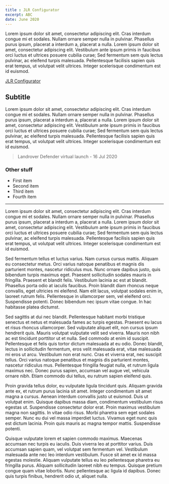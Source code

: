 ```yaml
---
title : JLR Configurator
excerpt: ABC
date: June 2020
---
```


Lorem ipsum dolor sit amet, consectetur adipiscing elit. Cras interdum congue mi et sodales. Nullam ornare semper nulla in pulvinar. Phasellus purus ipsum, placerat a interdum a, placerat a nulla. Lorem ipsum dolor sit amet, consectetur adipiscing elit. Vestibulum ante ipsum primis in faucibus orci luctus et ultrices posuere cubilia curae; Sed fermentum sem quis lectus pulvinar, ac eleifend turpis malesuada. Pellentesque facilisis sapien quis erat tempus, ut volutpat velit ultrices. Integer scelerisque condimentum est id euismod.

[JLR Configurator](https://buildyour.landrover.co.uk/lr2/r/bodystyle/_/en_gb/l663/)

## Subtitle
Lorem ipsum dolor sit amet, consectetur adipiscing elit. Cras interdum congue mi et sodales. Nullam ornare semper nulla in pulvinar. Phasellus purus ipsum, placerat a interdum a, placerat a nulla. Lorem ipsum dolor sit amet, consectetur adipiscing elit. Vestibulum ante ipsum primis in faucibus orci luctus et ultrices posuere cubilia curae; Sed fermentum sem quis lectus pulvinar, ac eleifend turpis malesuada. Pellentesque facilisis sapien quis erat tempus, ut volutpat velit ultrices. Integer scelerisque condimentum est id euismod.

<Youtube id="wPj76jtuNWo" title="Landrover defender virtual launch" />

> Landrover Defender virtual launch - 16 Jul 2020

### Other stuff
- First item
- Second item
- Third item
- Fourth item

---

Lorem ipsum dolor sit amet, consectetur adipiscing elit. Cras interdum congue mi et sodales. Nullam ornare semper nulla in pulvinar. Phasellus purus ipsum, placerat a interdum a, placerat a nulla. Lorem ipsum dolor sit amet, consectetur adipiscing elit. Vestibulum ante ipsum primis in faucibus orci luctus et ultrices posuere cubilia curae; Sed fermentum sem quis lectus pulvinar, ac eleifend turpis malesuada. Pellentesque facilisis sapien quis erat tempus, ut volutpat velit ultrices. Integer scelerisque condimentum est id euismod.

Sed fermentum tellus et luctus varius. Nam cursus cursus mattis. Aliquam eu consectetur metus. Orci varius natoque penatibus et magnis dis parturient montes, nascetur ridiculus mus. Nunc ornare dapibus justo, quis bibendum turpis maximus eget. Praesent sollicitudin sodales mauris in fringilla. Praesent et blandit felis. Vestibulum lacinia ac est at blandit. Phasellus porta odio at iaculis faucibus. Proin blandit diam rhoncus neque convallis, eget ultricies mi eleifend. Nam elit lacus, volutpat sodales enim in, laoreet rutrum felis. Pellentesque in ullamcorper sem, vel eleifend orci. Suspendisse potenti. Donec bibendum nec ipsum vitae congue. In hac habitasse platea dictumst.

Sed sagittis at dui nec blandit. Pellentesque habitant morbi tristique senectus et netus et malesuada fames ac turpis egestas. Praesent eu lacus et risus rhoncus ullamcorper. Sed vulputate aliquet elit, non cursus ipsum hendrerit quis. Mauris volutpat vulputate velit sed viverra. Mauris non nibh ac est tincidunt porttitor ut et nulla. Sed commodo at enim id suscipit. Pellentesque et felis quis tortor dictum malesuada at eu odio. Donec blandit, lectus in sollicitudin fermentum, eros velit malesuada erat, vitae malesuada mi eros ut arcu. Vestibulum non erat nunc. Cras et viverra erat, nec suscipit tellus. Orci varius natoque penatibus et magnis dis parturient montes, nascetur ridiculus mus. Pellentesque fringilla feugiat nulla, et rutrum ligula maximus nec. Donec purus sapien, accumsan vel augue vel, vehicula ornare nibh. Etiam commodo dui tellus, eu rutrum sapien eleifend quis.

Proin gravida tellus dolor, eu vulputate ligula tincidunt quis. Aliquam gravida ante ex, et rutrum purus lacinia sit amet. Integer condimentum sit amet magna a cursus. Aenean interdum convallis justo ut euismod. Duis ut volutpat enim. Quisque dapibus massa diam, condimentum vestibulum risus egestas ut. Suspendisse consectetur dolor erat. Proin maximus vestibulum magna non sagittis. In vitae odio risus. Morbi pharetra sem eget sodales semper. Nunc eu dui vel massa imperdiet luctus. Vivamus eget nunc quis est dictum lacinia. Proin quis mauris ac magna tempor mattis. Suspendisse potenti.

Quisque vulputate lorem et sapien commodo maximus. Maecenas accumsan nec turpis eu iaculis. Duis viverra leo at porttitor varius. Duis accumsan sapien quam, vel volutpat sem fermentum vel. Vestibulum malesuada ante nec leo interdum vestibulum. Fusce sit amet ex id massa egestas molestie. Aliquam vulputate tellus eu leo pellentesque pharetra eu fringilla purus. Aliquam sollicitudin laoreet nibh eu tempus. Quisque pretium congue quam vitae lobortis. Nunc pellentesque ac ligula id dapibus. Donec quis turpis finibus, hendrerit odio ut, aliquet nulla.